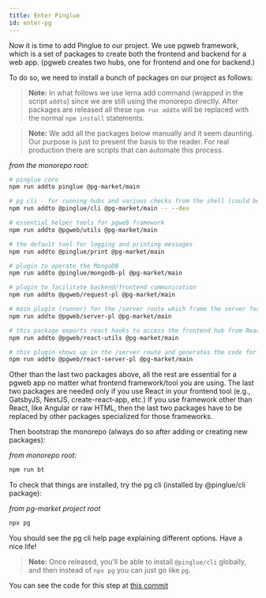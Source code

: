 ```yaml
---
title: Enter Pinglue
id: enter-pg
---
```


Now it is time to add Pinglue to our project. We use pgweb framework, which is a set of packages to create both the frontend and backend for a web app. (pgweb creates two hubs, one for frontend and one for backend.) 

To do so, we need to install a bunch of packages on our project as follows: 

> **Note:** In what follows we use lerna add command (wrapped in the script `addto`) since we are still using the monorepo directly. After packages are released all these `npm run addto` will be replaced with the normal `npm install` statements.

> **Note:** We add all the packages below manually and it seem daunting. Our purpose is just to present the basis to the reader. For real production there are scripts that can automate this process. 

*from the monorepo root:*
```bash
# pinglue core
npm run addto pinglue @pg-market/main

# pg cli - for running hubs and various checks from the shell (could be a dev dependency)
npm run addto @pinglue/cli @pg-market/main -- --dev

# essential helper tools for pgweb framework
npm run addto @pgweb/utils @pg-market/main

# the default tool for logging and printing messages  
npm run addto @pinglue/print @pg-market/main

# plugin to operate the MongoDB
npm run addto @pinglue/mongodb-pl @pg-market/main

# plugin to facilitate backend/frontend communication
npm run addto @pgweb/request-pl @pg-market/main

# main plugin (runner) for the /server route which frame the server for both dev and prod
npm run addto @pgweb/server-pl @pg-market/main

# this package exports react hooks to access the frontend hub from React components (i.e., converting a React component to a PIN) 
npm run addto @pgweb/react-utils @pg-market/main

# this plugin shows up in the /server route and generates the code for the React component "Pin", which is a shortcut way to create PIN in react.
npm run addto @pgweb/react-server-pl @pg-market/main

```

<Note>Other than the last two packages above, all the rest are essential for a pgweb app no matter what frontend framework/tool you are using. The last two packages are needed only if you use React in your frontend tool (e.g., GatsbyJS, NextJS, create-react-app, etc.) If you use framework other than React, like Angular or raw HTML, then the last two packages have to be replaced by other packages specialized for those frameworks.</Note>

Then bootstrap the monorepo (always do so after adding or creating new packages):

*from monorepo root:*
```bash
npm run bt
```

To check that things are installed, try the pg cli (installed by @pinglue/cli package):

*from pg-market project root*
```bash
npx pg
```

You should see the pg cli help page explaining different options. Have a nice life!

> **Note:** Once released, you'll be able to install `@pinglue/cli` globally, and then instead of `npx pg` you can just go like `pg`.

<Info>You can see the code for this step at [this commit](https://github.com/pinglue/samples-pgweb/commit/88f849017a42a9cd8f2f78bcb601bc62bc66e565)</Info>